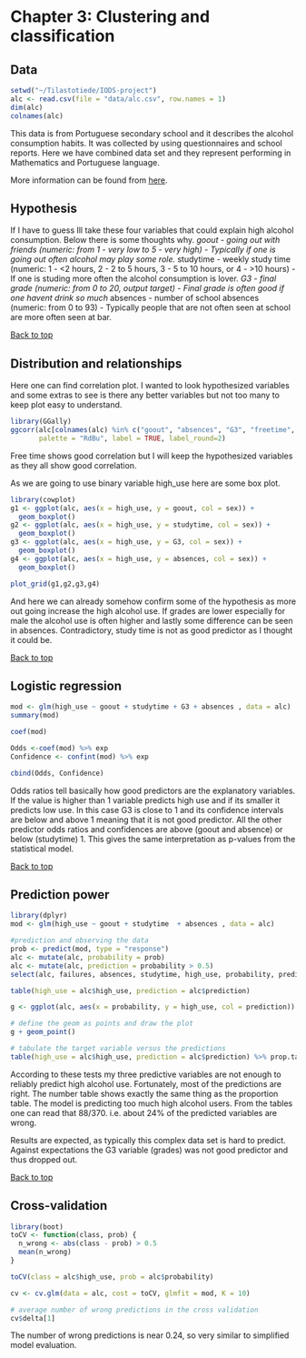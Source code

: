 # Chapter 3: Clustering and classification

## Data


```r
setwd("~/Tilastotiede/IODS-project")
alc <- read.csv(file = "data/alc.csv", row.names = 1)
dim(alc)
colnames(alc)

```
This data is from Portuguese secondary school and it describes the alcohol consumption habits. It was collected by using questionnaires and school reports. Here we have combined data set and they represent performing in Mathematics and Portuguese language.

More information can be found from [here](https://archive.ics.uci.edu/ml/datasets/Student+Performance).

## Hypothesis

If I have to guess Ill take these four variables that could explain high alcohol consumption.
Below there is some thoughts why.
*goout - going out with friends (numeric: from 1 - very low to 5 - very high)
  - Typically if one is going out often alcohol may play some role.
*studytime - weekly study time (numeric: 1 - <2 hours, 2 - 2 to 5 hours, 3 - 5 to 10 hours, or 4 - >10 hours) 
  - If one is studing more often the alcohol consumption is lover.
*G3 - final grade (numeric: from 0 to 20, output target)
  - Final grade is often good if one havent drink so much
*absences - number of school absences (numeric: from 0 to 93)
  - Typically people that are not often seen at school are more often seen at bar.

<a href="#top">Back to top</a>

## Distribution and relationships

Here one can find correlation plot. I wanted to look hypothesized variables and some extras to see is there any better variables but not too many to keep plot easy to understand.
```r
library(GGally)
ggcorr(alc[colnames(alc) %in% c("goout", "absences", "G3", "freetime", "studytime", "failures", "alc_use")],
       palette = "RdBu", label = TRUE, label_round=2)

```
Free time shows good correlation but I will keep the hypothesized variables as they all show good correlation.

As we are going to use binary variable high_use here are some box plot.
```r
library(cowplot)
g1 <- ggplot(alc, aes(x = high_use, y = goout, col = sex)) +
  geom_boxplot()
g2 <- ggplot(alc, aes(x = high_use, y = studytime, col = sex)) +
  geom_boxplot()
g3 <- ggplot(alc, aes(x = high_use, y = G3, col = sex)) +
  geom_boxplot()
g4 <- ggplot(alc, aes(x = high_use, y = absences, col = sex)) +
  geom_boxplot()

plot_grid(g1,g2,g3,g4)
```
And here we can already somehow confirm some of the hypothesis as more out going increase the high alcohol use. If grades are lower especially for male the alcohol use is often higher and lastly some difference can be seen in absences. Contradictory, study time is not as good predictor as I thought it could be.

<a href="#top">Back to top</a>

## Logistic regression
```r
mod <- glm(high_use ~ goout + studytime + G3 + absences , data = alc)
summary(mod)
```
```r
coef(mod)
```
```r
Odds <-coef(mod) %>% exp
Confidence <- confint(mod) %>% exp
```
```r
cbind(Odds, Confidence)
```
Odds ratios tell basically how good predictors are the explanatory variables. If the value is higher than 1 variable predicts high use and if its smaller it predicts low use. In this case G3 is close to 1 and its confidence intervals are below and above 1 meaning that it is not good predictor. All the other predictor odds ratios and confidences are above (goout and absence) or below (studytime) 1. This gives the same interpretation as p-values from the statistical model.

<a href="#top">Back to top</a>

## Prediction power
```r
library(dplyr)
mod <- glm(high_use ~ goout + studytime  + absences , data = alc)

#prediction and observing the data
prob <- predict(mod, type = "response")
alc <- mutate(alc, probability = prob)
alc <- mutate(alc, prediction = probability > 0.5)
select(alc, failures, absences, studytime, high_use, probability, prediction) %>% tail(10)

table(high_use = alc$high_use, prediction = alc$prediction)

```
```r
g <- ggplot(alc, aes(x = probability, y = high_use, col = prediction))

# define the geom as points and draw the plot
g + geom_point()

# tabulate the target variable versus the predictions
table(high_use = alc$high_use, prediction = alc$prediction) %>% prop.table %>% addmargins

```


According to these tests my three predictive variables are not enough to reliably predict high alcohol use. Fortunately, most of the predictions are right.
The number table shows exactly the same thing as the proportion table. The model is predicting too much high alcohol users. From the tables one can read that 88/370. i.e. about 24% of the predicted variables are wrong.

Results are expected, as typically this complex data set is hard to predict. Against expectations the G3 variable (grades) was not good predictor and thus dropped out.

<a href="#top">Back to top</a>

## Cross-validation
```r
library(boot)
toCV <- function(class, prob) {
  n_wrong <- abs(class - prob) > 0.5
  mean(n_wrong)
}

toCV(class = alc$high_use, prob = alc$probability)

cv <- cv.glm(data = alc, cost = toCV, glmfit = mod, K = 10)

# average number of wrong predictions in the cross validation
cv$delta[1]
```
The number of wrong predictions is near 0.24, so very similar to simplified model evaluation.